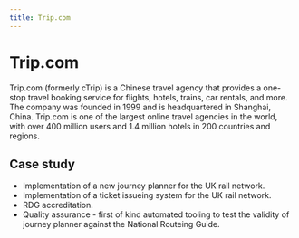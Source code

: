 ```yaml
---
title: Trip.com
---
```


# Trip.com

Trip.com (formerly cTrip) is a Chinese travel agency that provides a one-stop travel booking service for flights, hotels, trains, car rentals, and more. The company was founded in 1999 and is headquartered in Shanghai, China. Trip.com is one of the largest online travel agencies in the world, with over 400 million users and 1.4 million hotels in 200 countries and regions.

## Case study

- Implementation of a new journey planner for the UK rail network.
- Implementation of a ticket issueing system for the UK rail network.
- RDG accreditation.
- Quality assurance - first of kind automated tooling to test the validity of journey planner against the National Routeing Guide.
